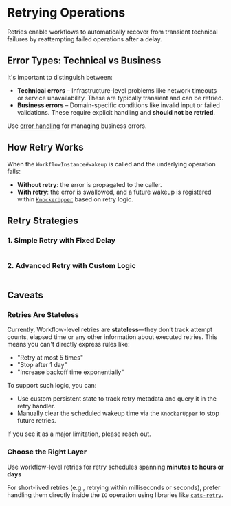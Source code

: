 
# Retrying Operations

Retries enable workflows
to automatically recover from transient technical failures by reattempting failed operations after a delay.

## Error Types: Technical vs Business

It's important to distinguish between:

- **Technical errors** – Infrastructure-level problems like network timeouts or service unavailability. These are typically transient and can be retried.
- **Business errors** – Domain-specific conditions like invalid input or failed validations. These require explicit handling and **should not be retried**.

Use [error handling](/docs/operations/handle-errors) for managing business errors.

## How Retry Works

When the `WorkflowInstance#wakeup` is called and the underlying operation fails:

- **Without retry**: the error is propagated to the caller.
- **With retry**: the error is swallowed, and a future wakeup is registered within [`KnockerUpper`](/docs/runtimes/knocker-uppers/) based on retry logic.

## Retry Strategies

### 1. Simple Retry with Fixed Delay

```scala file=./main/scala/workflows4s/example/docs/RetryExample.scala start=start_doc_simple end=end_doc_simple
```

<OperationOutputs name="retry"/>

### 2. Advanced Retry with Custom Logic

```scala file=./main/scala/workflows4s/example/docs/RetryExample.scala start=start_doc_full end=end_doc_full
```

## Caveats

### Retries Are Stateless

Currently, Workflow-level retries are **stateless**—they don’t track attempt counts,
elapsed time or any other information about executed retries.
This means you can't directly express rules like:

- "Retry at most 5 times"
- "Stop after 1 day"
- "Increase backoff time exponentially"

To support such logic, you can:
- Use custom persistent state to track retry metadata and query it in the retry handler.
- Manually clear the scheduled wakeup time via the `KnockerUpper` to stop future retries.

If you see it as a major limitation, please reach out.

### Choose the Right Layer

Use workflow-level retries for retry schedules spanning **minutes to hours or days**

For short-lived retries (e.g., retrying within milliseconds or seconds), prefer handling them directly inside the `IO` operation using libraries like [`cats-retry`](https://github.com/cats-effect/cats-retry).